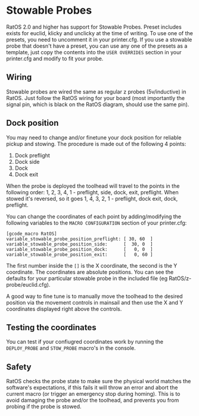 
# Stowable Probes

RatOS 2.0 and higher has support for Stowable Probes. Preset includes exists for euclid, klicky and unclicky at the time of writing. To use one of the presets, you need to uncomment it in your printer.cfg. If you use a stowable probe that doesn't have a preset, you can use any one of the presets as a template, just copy the contents into the `USER OVERRIDES` section in your printer.cfg and modify to fit your probe.

## Wiring
Stowable probes are wired the same as regular z probes (5v/inductive) in RatOS. Just follow the RatOS wiring for your board (most importantly the signal pin, which is black on the RatOS diagram, should use the same pin).

## Dock position

You may need to change and/or finetune your dock position for reliable pickup and stowing. The procedure is made out of the following 4 points:

1. Dock preflight
2. Dock side
3. Dock
4. Dock exit

When the probe is deployed the toolhead will travel to the points in the following order: 1, 2, 3, 4, 1 - preflight, side, dock, exit, preflight. When stowed it's reversed, so it goes 1, 4, 3, 2, 1 - preflight, dock exit, dock, preflight.

<Illustration width="100%" />

You can change the coordinates of each point by adding/modifying the following variables to the `MACRO CONFIGURATION` section of your printer.cfg:

```properties
[gcode_macro RatOS]
variable_stowable_probe_position_preflight: [ 30, 60  ]
variable_stowable_probe_position_side:      [  30, 0  ]
variable_stowable_probe_position_dock:      [   0, 0  ]
variable_stowable_probe_position_exit:      [   0, 60 ]
```

The first number inside the `[]` is the X coordinate, the second is the Y coordinate. The coordinates are absolute positions.
You can see the defaults for your particular stowable probe in the included file (eg RatOS/z-probe/euclid.cfg).

A good way to fine tune is to manually move the toolhead to the desired position via the movement controls in mainsail and then use the X and Y coordinates displayed right above the controls.

## Testing the coordinates

You can test if your confiugred coordinates work by running the `DEPLOY_PROBE` and `STOW_PROBE` macro's in the console.

## Safety

RatOS checks the probe state to make sure the physical world matches the software's expectations, if this fails it will throw an error and abort the current macro (or trigger an emergency stop during homing). This is to avoid damaging the probe and/or the toolhead, and prevents you from probing if the probe is stowed.
